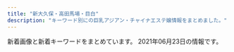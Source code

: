 ```yaml
---
title: "新大久保・高田馬場・目白"
description: "キーワード別にの巨乳アジアン・チャイナエステ嬢情報をまとめました。"
---
```


新着画像と新着キーワードをまとめています。
2021年06月23日の情報です。

<DmmAffiliateIns />
<KeywordTable
  shops={
    [
    {
        "station": "JR\u5927\u4e45\u4fdd\u99c5\u5317\u53e3",
        "name": "Lovely Heart",
        "img_links": [
            "http://aes-salon.com/scdl/staff/10563.jpg",
            "http://aes-salon.com/scdl/staff/10671mb.jpg",
            "http://aes-salon.com/scdl/staff/10292.jpg",
            "http://aes-salon.com/scdl/staff/10661.jpg",
            "http://aes-salon.com/img/access/road1.jpg",
            "http://aes-salon.com/scdl/staff/10511mb.jpg",
            "http://aes-salon.com/scdl/staff/10602.jpg",
            "http://aes-salon.com/img/ttl_mobile.jpg",
            "http://aes-salon.com/scdl/staff/10082.jpg",
            "http://aes-salon.com/scdl/staff/10121.jpg",
            "http://aes-salon.com/scdl/staff/10692.jpg",
            "http://aes-salon.com/scdl/staff/10291.jpg",
            "http://aes-salon.com/i/files/homeimg.jpg",
            "http://aes-salon.com/scdl/staff/10661mb.jpg",
            "http://aes-salon.com/img/ttl_bekan.jpg",
            "http://aes-salon.com/scdl/staff/10441mb.jpg",
            "http://aes-salon.com/img/ttl_nouka.jpg",
            "http://aes-salon.com/scdl/staff/10601mb.jpg",
            "http://aes-salon.com/scdl/staff/10471mb.jpg",
            "http://aes-salon.com/scdl/staff/10092.jpg",
            "http://aes-salon.com/scdl/staff/10411mb.jpg",
            "http://aes-salon.com/scdl/staff/10412.jpg",
            "http://aes-salon.com/scdl/staff/10462.jpg",
            "http://aes-salon.com/img/ttl_attbnr.jpg",
            "http://aes-salon.com/scdl/staff/10571mb.jpg",
            "http://aes-salon.com/scdl/staff/10471.jpg",
            "http://aes-salon.com/scdl/staff/10701.jpg",
            "http://aes-salon.com/scdl/staff/10731.jpg",
            "http://aes-salon.com/scdl/staff/10694.jpg",
            "http://aes-salon.com/scdl/staff/10561mb.jpg",
            "http://aes-salon.com/scdl/staff/10621mb.jpg",
            "http://aes-salon.com/img/access/roaddm.png",
            "http://aes-salon.com/scdl/staff/10641mb.jpg",
            "http://aes-salon.com/scdl/staff/10561.jpg",
            "http://aes-salon.com/scdl/staff/10651.jpg",
            "http://aes-salon.com/scdl/staff/10502.jpg",
            "http://aes-salon.com/scdl/staff/10631mb.jpg",
            "http://aes-salon.com/scdl/staff/10721mb.jpg",
            "http://aes-salon.com/scdl/staff/10701mb.jpg",
            "http://aes-salon.com/scdl/staff/10591mb.jpg",
            "http://aes-salon.com/pic/top1.jpg",
            "http://aes-salon.com/scdl/staff/10461.jpg",
            "http://aes-salon.com/scdl/staff/10501.jpg",
            "http://aes-salon.com/scdl/staff/10641.jpg",
            "http://aes-salon.com/img/ttl_staff.png",
            "http://aes-salon.com/scdl/staff/10341mb.jpg",
            "http://aes-salon.com/scdl/staff/10091mb.jpg",
            "http://aes-salon.com/scdl/staff/10081.jpg",
            "http://aes-salon.com/scdl/staff/10691mb.jpg",
            "http://aes-salon.com/img/access/road4.jpg",
            "http://aes-salon.com/scdl/staff/10291mb.jpg",
            "http://aes-salon.com/pic/top2.jpg",
            "http://aes-salon.com/img/system/campaign.jpg",
            "http://aes-salon.com/scdl/staff/10562.jpg",
            "http://aes-salon.com/img/access/road2.jpg",
            "http://aes-salon.com/scdl/staff/10091.jpg",
            "http://aes-salon.com/scdl/staff/10601.jpg",
            "http://aes-salon.com/scdl/staff/10711mb.jpg",
            "http://aes-salon.com/scdl/staff/10461mb.jpg",
            "http://aes-salon.com/scdl/staff/10693.jpg",
            "http://aes-salon.com/scdl/staff/10631.jpg",
            "http://aes-salon.com/scdl/staff/10651mb.jpg",
            "http://aes-salon.com/scdl/staff/10621.jpg",
            "http://aes-salon.com/scdl/staff/10351.jpg",
            "http://aes-salon.com/scdl/staff/10342.jpg",
            "http://aes-salon.com/scdl/staff/10591.jpg",
            "http://aes-salon.com/scdl/staff/10341.jpg",
            "http://aes-salon.com/scdl/staff/10592.jpg",
            "http://aes-salon.com/pic/head.jpg",
            "http://aes-salon.com/scdl/staff/10122.jpg",
            "http://aes-salon.com/scdl/staff/10121mb.jpg",
            "http://aes-salon.com/scdl/staff/10411.jpg",
            "http://aes-salon.com/scdl/staff/10441.jpg",
            "http://aes-salon.com/scdl/staff/10711.jpg",
            "http://aes-salon.com/scdl/staff/10721.jpg",
            "http://aes-salon.com/scdl/staff/10691.jpg",
            "http://aes-salon.com/scdl/staff/10671.jpg",
            "http://aes-salon.com/scdl/staff/10501mb.jpg",
            "http://aes-salon.com/img/ttl_sister.png",
            "http://aes-salon.com/scdl/staff/10083.jpg",
            "http://aes-salon.com/img/access/road3.jpg",
            "http://aes-salon.com/scdl/staff/10571.jpg",
            "http://aes-salon.com/scdl/staff/10731mb.jpg",
            "http://aes-salon.com/scdl/staff/10081mb.jpg",
            "http://aes-salon.com/scdl/staff/10351mb.jpg",
            "http://aes-salon.com/img/ttl_att.png",
            "http://aes-salon.com/scdl/staff/10511.jpg",
            "http://aes-salon.com/scdl/staff/10472.jpg"
        ],
        "url": "http://aes-salon.com/",
        "keywords": {
            "C": 38
        }
    },
    {
        "keywords": {
            "E": 4,
            "\u30c0\u30a4\u30ca\u30de\u30a4\u30c8": 1,
            "G": 1,
            "C": 39
        },
        "img_links": [
            "https://est-hana.com/img/material/top_twitter.png",
            "https://est-hana.com/img/girl/thumb/smain1911ec56c0d5cc68365ea11e2e52a40272d8.jpg",
            "https://est-hana.com/img/girl/thumb/smain18725b09cd881b1f036f9f4970616c10b474.jpg",
            "https://est-hana.com/img/girl/list/s139_face.jpg",
            "https://est-hana.com/img/material/sys_course2_rev2.png",
            "https://est-hana.com/img/girl/thumb/smain184249673a0eecbfdaab27d1a016ce6f4281.jpg",
            "https://est-hana.com/img/material/click_tel_btn.png",
            "https://est-hana.com/img/girl/list/s163_list.jpg",
            "https://est-hana.com/img/girl/pickup/topgirl20190528141109.png",
            "https://est-hana.com/img/girl/main/smain1991a8b144d9cbd006fc9dffdf23ad77de07.jpg",
            "https://est-hana.com/img/material/top_t6.png",
            "https://est-hana.com/img/girl/thumb/smain1902e7f2a11706f93c08ab1eb76c57c0a501.jpg",
            "https://est-hana.com/img/girl/list/s139_list.jpg",
            "https://est-hana.com/img/material/month.png",
            "https://est-hana.com/img/girl/thumb/smain1991a8b144d9cbd006fc9dffdf23ad77de07.jpg",
            "https://est-hana.com/img/girl/pickup/pickup20190118192257.jpg",
            "https://est-hana.com/img/material/accsess_picter2.jpg",
            "https://est-hana.com/img/girl/main/s86_1.jpg",
            "https://est-hana.com/img/girl/pickup/topgirl20140502225842.png",
            "https://est-hana.com/img/material/top_t2_img_rev2.jpg",
            "https://est-hana.com/img/girl/main/smain1931e3a7504f14e2050f14cb6782d72bb46c.jpg",
            "https://est-hana.com/img/girl/list/sface199a8b144d9cbd006fc9dffdf23ad77de07.jpg",
            "https://est-hana.com/img/whatnew/20200304.jpg",
            "https://est-hana.com/img/material/topflashimg1.jpg",
            "https://est-hana.com/img/material/systme_t2.png",
            "https://est-hana.com/img/girl/thumb/smain1102404ef9fc79e2a0a04d64b621c22a0c77.jpg",
            "https://est-hana.com/img/girl/pickup/pickup20190528135649.jpg",
            "https://est-hana.com/img/girl/list/sface8365230fc40840a020ba3ed47600db4b4a.jpg",
            "https://est-hana.com/img/material/gm4_rollout.png",
            "https://est-hana.com/img/girl/thumb/s173_2.jpg",
            "https://est-hana.com/img/girl/pickup/topgirl20140510202547.png",
            "https://est-hana.com/img/material/gm5_rollout.png",
            "https://est-hana.com/img/material/returnbtn.png",
            "https://est-hana.com/img/material/photorenew5.jpg",
            "https://est-hana.com/img/girl/pickup/topgirl20161016054301.png",
            "https://est-hana.com/img/girl/main/smain197153ce52e0264e81a8a42e5d3c84dd833e.jpg",
            "https://est-hana.com/img/material/photorenew4.jpg",
            "https://est-hana.com/img/material/staff_t1.png",
            "https://est-hana.com/img/girl/list/s77_list.jpg",
            "https://est-hana.com/img/girl/list/s77_face.jpg",
            "https://est-hana.com/img/girl/list/sface110404ef9fc79e2a0a04d64b621c22a0c77.jpg",
            "https://est-hana.com/img/girl/list/s180_list.jpg",
            "https://est-hana.com/img/girl/pickup/pickup20191208191053.jpg",
            "https://est-hana.com/img/whatnew/20200401_mask.jpg",
            "https://est-hana.com/img/girl/list/sface201dc74ab8dea78d771771d5fda7bccc989.jpg",
            "https://est-hana.com/img/girl/list/slist2012ba9beda1a19f1ba57dcc87485d57321.jpg",
            "https://est-hana.com/img/girl/list/sface19753ce52e0264e81a8a42e5d3c84dd833e.jpg",
            "https://est-hana.com/img/girl/list/slist19753ce52e0264e81a8a42e5d3c84dd833e.jpg",
            "https://est-hana.com/img/material/detailwaku.png",
            "https://est-hana.com/img/material/age.png",
            "https://est-hana.com/img/girl/main/s139_1.jpg",
            "https://est-hana.com/img/material/gm6_rollout.png",
            "https://est-hana.com/img/girl/main/smain184149673a0eecbfdaab27d1a016ce6f4281.jpg",
            "https://est-hana.com/img/girl/thumb/smain197153ce52e0264e81a8a42e5d3c84dd833e.jpg",
            "https://est-hana.com/img/material/massap6.jpg",
            "https://est-hana.com/img/girl/list/slist199a8b144d9cbd006fc9dffdf23ad77de07.jpg",
            "https://est-hana.com/img/girl/thumb/smain19725e2ed7efe2de621955e09d12295a13ee.jpg",
            "https://est-hana.com/img/material/gm2_rollout.png",
            "https://est-hana.com/img/girl/pickup/pickup20181218104555.jpg",
            "https://est-hana.com/img/material/gm3_rollout.png",
            "https://est-hana.com/img/material/photorenew1.jpg",
            "https://est-hana.com/img/material/hosi5.png",
            "https://est-hana.com/img/girl/list/s180_face.jpg",
            "https://est-hana.com/img/girl/thumb/smain1912da4fa2da2e801312734721e1a44d8e19.jpg",
            "https://est-hana.com/img/girl/thumb/smain1931e3a7504f14e2050f14cb6782d72bb46c.jpg",
            "https://est-hana.com/img/girl/main/s173_1.jpg",
            "https://est-hana.com/img/material/massa_t1.png",
            "https://est-hana.com/img/girl/list/s163_face.jpg",
            "https://est-hana.com/img/material/m6.png",
            "https://est-hana.com/img/girl/list/s173_list.jpg",
            "https://est-hana.com/img/girl/pickup/topgirl20180526173824.png",
            "https://est-hana.com/img/girl/pickup/topgirl20180308214256.png",
            "https://est-hana.com/img/girl/pickup/pickup20190118192153.jpg",
            "https://est-hana.com/img/material/top_t2.png",
            "https://est-hana.com/img/material/massap2.jpg",
            "https://est-hana.com/img/girl/pickup/pickup20190227121102.jpg",
            "https://est-hana.com/img/girl/thumb/smain1891e9ae2d8752cd8b9474ebd62df9909f9b.jpg",
            "https://est-hana.com/img/girl/thumb/smain193281777917c863b2cd265723b9cb5a3c32.jpg",
            "https://est-hana.com/img/girl/list/sface189e9ae2d8752cd8b9474ebd62df9909f9b.jpg",
            "https://est-hana.com/img/girl/main/s75_1.jpg",
            "https://est-hana.com/img/girl/thumb/s139_1.jpg",
            "https://est-hana.com/img/girl/list/slist187110f9d5212fd19d8b8410ec6bff294e6.jpg",
            "https://est-hana.com/img/girl/list/slist191ec56c0d5cc68365ea11e2e52a40272d8.jpg",
            "https://est-hana.com/img/material/top_t3.png",
            "https://est-hana.com/img/girl/pickup/pickup20141227182613.jpeg",
            "https://est-hana.com/img/girl/list/s88_list.jpg",
            "https://est-hana.com/img/material/sframe2014.png",
            "https://est-hana.com/img/girl/main/smain1911ec56c0d5cc68365ea11e2e52a40272d8.jpg",
            "https://est-hana.com/img/girl/main/s163_1.jpg",
            "https://est-hana.com/img/material/top_t4.png",
            "https://est-hana.com/img/girl/list/slist18449673a0eecbfdaab27d1a016ce6f4281.jpg",
            "https://est-hana.com/img/girl/thumb/s163_1.jpg",
            "https://est-hana.com/img/material/photorenew3.jpg",
            "https://est-hana.com/img/material/photorenew2rev1.jpg",
            "https://est-hana.com/img/material/massap1.jpg",
            "https://est-hana.com/img/girl/thumb/s173_1.jpg",
            "https://est-hana.com/img/material/infopanel.png",
            "https://est-hana.com/img/whatnew/20200401min60.jpg",
            "https://est-hana.com/img/girl/thumb/smain1901e7f2a11706f93c08ab1eb76c57c0a501.jpg",
            "https://est-hana.com/img/material/massap4.jpg",
            "https://est-hana.com/img/girl/thumb/s180_1.jpg",
            "https://est-hana.com/img/girl/pickup/pickup20180830201105.jpg",
            "https://est-hana.com/img/girl/thumb/s75_1.jpg",
            "https://est-hana.com/img/girl/pickup/topgirl20141227182718.png",
            "https://est-hana.com/img/girl/pickup/pickup20191214162524.jpg",
            "https://est-hana.com/img/girl/list/slist8365230fc40840a020ba3ed47600db4b4a.jpg",
            "https://est-hana.com/img/girl/pickup/pickup20190121202926.jpg",
            "https://est-hana.com/img/girl/thumb/smain2011f76f2060b2832bbbbc9d7dcf4a818dfe.jpg",
            "https://est-hana.com/img/girl/thumb/s88_1.jpg",
            "https://est-hana.com/img/material/massap3.jpg",
            "https://est-hana.com/img/girl/pickup/pickup20180526173711.jpg",
            "https://est-hana.com/img/material/sys_etc.png",
            "https://est-hana.com/img/material/massap5.jpg",
            "https://est-hana.com/img/girl/list/sface18449673a0eecbfdaab27d1a016ce6f4281.jpg",
            "https://est-hana.com/img/girl/list/s173_face.jpg",
            "https://est-hana.com/img/girl/list/s86_face.jpg",
            "https://est-hana.com/img/girl/main/smain1871110bf62c88dcefca310cdc127f9b11f2.jpg",
            "https://est-hana.com/img/material/d23.png",
            "https://est-hana.com/img/girl/main/smain110138adcf1cf026681bfa9a408199a21890.jpg",
            "https://est-hana.com/img/material/day.png",
            "https://est-hana.com/img/material/sys_course1_rev2.png",
            "https://est-hana.com/img/girl/list/s86_list.jpg",
            "https://est-hana.com/img/girl/main/s88_1.jpg",
            "https://est-hana.com/img/material/gm1_rollout.png",
            "https://est-hana.com/img/girl/list/slist19053cc33bb85f739f63e84c2ae2c41c2eb.jpg",
            "https://est-hana.com/img/material/systme_t1.png",
            "https://est-hana.com/img/girl/thumb/smain1913da4fa2da2e801312734721e1a44d8e19.jpg",
            "https://est-hana.com/img/material/line1.png",
            "https://est-hana.com/img/girl/pickup/topgirl20180908131653.png",
            "https://est-hana.com/img/camp/camp20210601.png",
            "https://est-hana.com/img/girl/list/sface190e7f2a11706f93c08ab1eb76c57c0a501.jpg",
            "https://est-hana.com/img/material/staff_t1rev1.png",
            "https://est-hana.com/img/material/w3.png",
            "https://est-hana.com/img/girl/main/s180_1.jpg",
            "https://est-hana.com/img/girl/list/slist189e9ae2d8752cd8b9474ebd62df9909f9b.jpg",
            "https://est-hana.com/img/girl/thumb/s86_1.jpg",
            "https://est-hana.com/img/material/massap7.jpg",
            "https://est-hana.com/img/girl/list/s75_face.jpg",
            "https://est-hana.com/img/girl/main/smain1891e9ae2d8752cd8b9474ebd62df9909f9b.jpg",
            "https://est-hana.com/img/girl/list/sface191ec56c0d5cc68365ea11e2e52a40272d8.jpg",
            "https://est-hana.com/img/girl/list/sface193e3a7504f14e2050f14cb6782d72bb46c.jpg",
            "https://est-hana.com/img/material/hosi4.png",
            "https://est-hana.com/img/girl/main/smain2011f76f2060b2832bbbbc9d7dcf4a818dfe.jpg",
            "https://est-hana.com/img/material/sys_option.png",
            "https://est-hana.com/img/girl/thumb/smain1871110bf62c88dcefca310cdc127f9b11f2.jpg",
            "https://est-hana.com/img/girl/list/sface187386757ea62d773ca58e2457fc23b8e13.jpg",
            "https://est-hana.com/img/material/top_t5.png",
            "https://est-hana.com/img/girl/thumb/smain184149673a0eecbfdaab27d1a016ce6f4281.jpg",
            "https://est-hana.com/img/material/accsess_station.png",
            "https://est-hana.com/img/girl/list/s88_face.jpg",
            "https://est-hana.com/img/girl/list/s75_list.jpg",
            "https://est-hana.com/img/material/staffdetail_t1.png",
            "https://est-hana.com/img/material/sys_course3_rev1.png",
            "https://est-hana.com/img/girl/list/slist110d5ce8a5906e2cdaf90af47c9395e0dff.jpg",
            "https://est-hana.com/img/girl/main/smain1901e7f2a11706f93c08ab1eb76c57c0a501.jpg",
            "https://est-hana.com/img/girl/list/slist193a69a1a063a3159e298d18b691542266d.jpg",
            "https://est-hana.com/img/girl/thumb/smain110138adcf1cf026681bfa9a408199a21890.jpg"
        ],
        "name": "\u82b1",
        "url": "https://est-hana.com/",
        "station": "JR\u5927\u4e45\u4fdd\u99c5\u5317\u53e3"
    },
    {
        "keywords": {
            "83": 7,
            "88": 21,
            "C": 2,
            "87": 59,
            "D": 152,
            "E": 28,
            "86": 74,
            "85": 21
        },
        "img_links": [
            "http://familiar.tyo.cm/photos/sites/37/2019/06/201906040617136.jpg",
            "http://familiar.tyo.cm/photos/sites/37/2019/12/2019120401354980.jpg",
            "http://familiar.tyo.cm/photos/sites/37/2019/10/2019102502193826.jpg",
            "http://familiar.tyo.cm/images/1.png",
            "http://familiar.tyo.cm/photos/sites/37/2019/11/2019112902341792.jpg",
            "http://familiar.tyo.cm/photos/sites/37/2019/12/2019120502265383.jpg",
            "http://familiar.tyo.cm/photos/sites/37/2019/12/2019120502264671.jpg",
            "http://familiar.tyo.cm/photos/sites/37/2018/12/2018121903022968.jpg",
            "http://familiar.tyo.cm/photos/sites/37/2019/03/2019032406115312.jpg",
            "http://familiar.tyo.cm/photos/sites/37/2019/10/2019100304481325.jpg",
            "http://familiar.tyo.cm/photos/sites/37/2019/06/2019060406241084.jpg",
            "http://familiar.tyo.cm/images/s_staff.jpg",
            "http://familiar.tyo.cm/photos/sites/37/2019/12/2019120401355046.jpg",
            "http://familiar.tyo.cm/photos/sites/37/2019/10/2019102408541458.jpg",
            "http://familiar.tyo.cm/photos/sites/37/2019/10/2019102502193551.jpg",
            "http://familiar.tyo.cm/photos/sites/37/2019/06/2019061502562797.jpg",
            "http://familiar.tyo.cm/photos/sites/37/2019/03/2019032406115491.jpg",
            "http://familiar.tyo.cm/photos/sites/37/2019/12/201912130833132.jpg",
            "http://familiar.tyo.cm/photos/sites/37/2019/12/2019120401354873.jpg",
            "http://familiar.tyo.cm/photos/sites/37/2019/09/2019090503385014.jpg",
            "http://familiar.tyo.cm/photos/sites/37/2019/03/2019032406115451.jpg",
            "http://familiar.tyo.cm/photos/sites/37/2019/06/2019062210030384.jpg",
            "http://familiar.tyo.cm/photos/sites/37/2019/03/2019032406115440.jpg",
            "http://familiar.tyo.cm/photos/sites/37/2019/11/2019112002511160.jpg",
            "http://familiar.tyo.cm/photos/sites/37/2019/03/2019031806471671.jpg",
            "http://familiar.tyo.cm/photos/sites/37/2019/06/2019061502562745.jpg",
            "http://familiar.tyo.cm/images/tel.png",
            "http://familiar.tyo.cm/photos/sites/37/2019/06/2019060406161857.jpg",
            "http://familiar.tyo.cm/photos/sites/37/2018/12/2018121903013346.jpg",
            "http://familiar.tyo.cm/photos/sites/37/2019/03/2019032406115311.jpg",
            "http://familiar.tyo.cm/photos/sites/37/2019/03/2019032406115598.jpg",
            "http://familiar.tyo.cm/images/s_news.jpg",
            "http://familiar.tyo.cm/photos/sites/37/2021/05/2021052506592522.jpg",
            "http://familiar.tyo.cm/images/top.png",
            "http://familiar.tyo.cm/images/mobile.jpg",
            "http://familiar.tyo.cm/photos/sites/37/2019/03/2019032406115446.jpg",
            "http://familiar.tyo.cm/photos/sites/37/2021/05/2021052506414738.jpg",
            "http://familiar.tyo.cm/photos/sites/37/2019/06/2019061502562798.jpg",
            "http://familiar.tyo.cm/photos/sites/37/2019/11/2019110802115992.jpg",
            "http://familiar.tyo.cm/images/s_link.jpg",
            "http://familiar.tyo.cm/photos/sites/37/2019/09/201909270657496.jpg"
        ],
        "url": "http://familiar.tyo.cm/",
        "name": "Familiar\u30fb\u30d5\u30a1\u30df\u30ea\u30fc\u30a2",
        "station": "JR\u65b0\u5927\u4e45\u4fdd\u99c5"
    },
    {
        "url": "http://www.kity.work/",
        "name": "\u98a8\u96c5\u5802 \uff5e\u3075\u3046\u304c\u3069\u3046\uff5e",
        "img_links": [
            "http://www.kity.work/staff/nana.jpg",
            "http://www.kity.work/images/1.jpg",
            "http://www.kity.work/images/sys.jpg",
            "http://www.kity.work/staff/aoi.jpg",
            "http://www.kity.work/images/int1.jpg",
            "http://www.kity.work/img/erina1.jpg",
            "http://www.kity.work/staff/sara.jpg",
            "http://www.kity.work/images/head.jpg",
            "http://www.kity.work/images/3.jpg",
            "http://www.kity.work/img/sara2.jpg",
            "http://www.kity.work/img/sara1.jpg",
            "http://www.kity.work/images/ac2.jpg",
            "http://www.kity.work/img/yuka2.jpg",
            "http://www.kity.work/images/interior_t.jpg",
            "http://www.kity.work/images/7.jpg",
            "http://www.kity.work/images/s1.jpg",
            "http://www.kity.work/images/tg.jpg",
            "http://www.kity.work/images/6.jpg",
            "http://www.kity.work/staff/erina.jpg",
            "http://www.kity.work/images/s1.png",
            "http://www.kity.work/images/tel.jpg",
            "http://www.kity.work/img/aoi1.jpg",
            "http://www.kity.work/images/5.jpg",
            "http://www.kity.work/img/erina2.jpg",
            "http://www.kity.work/img/aoi2.jpg",
            "http://www.kity.work/images/s2.jpg",
            "http://www.kity.work/images/news.jpg",
            "http://www.kity.work/images/staff_t.jpg",
            "http://www.kity.work/images/int2.jpg",
            "http://www.kity.work/img/yuka1.jpg",
            "http://www.kity.work/images/up.jpg",
            "http://www.kity.work/img/nana1.jpg",
            "http://www.kity.work/staff/yuka.jpg"
        ],
        "station": "JR\u9ad8\u7530\u99ac\u5834\u99c5\u65e9\u7a32\u7530\u53e3",
        "keywords": {}
    },
    {
        "keywords": {
            "C": 38
        },
        "name": "Lovely Heart \u5927\u4e45\u4fdd\u5225\u9928",
        "station": "JR\u5927\u4e45\u4fdd\u99c5\u5317\u53e3",
        "img_links": [
            "http://aes-treat.com/i/files/homeimg.jpg",
            "http://aes-treat.com/scdl/staff/10891mb.jpg",
            "http://aes-treat.com/scdl/staff/11041.jpg",
            "http://aes-treat.com/scdl/staff/11091mb.jpg",
            "http://aes-treat.com/scdl/staff/11121.jpg",
            "http://aes-treat.com/img/ttl_staff.png",
            "http://aes-treat.com/scdl/staff/11162.jpg",
            "http://aes-treat.com/pic/head.jpg",
            "http://aes-treat.com/scdl/staff/11091.jpg",
            "http://aes-treat.com/scdl/staff/11111mb.jpg",
            "http://aes-treat.com/scdl/staff/11041mb.jpg",
            "http://aes-treat.com/scdl/staff/10171mb.jpg",
            "http://aes-treat.com/scdl/staff/10681.jpg",
            "http://aes-treat.com/pic/top2.jpg",
            "http://aes-treat.com/scdl/staff/10171.jpg",
            "http://aes-treat.com/scdl/staff/11231.jpg",
            "http://aes-treat.com/scdl/staff/11231mb.jpg",
            "http://aes-treat.com/scdl/staff/11161.jpg",
            "http://aes-treat.com/pic/top1.jpg",
            "http://aes-treat.com/scdl/staff/10771mb.jpg",
            "http://aes-treat.com/scdl/staff/10901.jpg",
            "http://aes-treat.com/img/system/campaign.jpg",
            "http://aes-treat.com/img/ttl_nouka.jpg",
            "http://aes-treat.com/scdl/staff/10841mb.jpg",
            "http://aes-treat.com/scdl/staff/11191mb.jpg",
            "http://aes-treat.com/scdl/staff/10811.jpg",
            "http://aes-treat.com/scdl/staff/11111.jpg",
            "http://aes-treat.com/img/ttl_attbnr.jpg",
            "http://aes-treat.com/img/ttl_att.png",
            "http://aes-treat.com/scdl/staff/10981mb.jpg",
            "http://aes-treat.com/scdl/staff/11131mb.jpg",
            "http://aes-treat.com/scdl/staff/10972.jpg",
            "http://aes-treat.com/scdl/staff/10651mb.jpg",
            "http://aes-treat.com/scdl/staff/10771.jpg",
            "http://aes-treat.com/scdl/staff/11211.jpg",
            "http://aes-treat.com/scdl/staff/10902.jpg",
            "http://aes-treat.com/scdl/staff/11201mb.jpg",
            "http://aes-treat.com/scdl/staff/10971.jpg",
            "http://aes-treat.com/scdl/staff/11101.jpg",
            "http://aes-treat.com/img/ttl_sister.png",
            "http://aes-treat.com/scdl/staff/11201.jpg",
            "http://aes-treat.com/scdl/staff/10811mb.jpg",
            "http://aes-treat.com/scdl/staff/10651.jpg",
            "http://aes-treat.com/scdl/staff/11121mb.jpg",
            "http://aes-treat.com/scdl/staff/11211mb.jpg",
            "http://aes-treat.com/scdl/staff/11191.jpg",
            "http://aes-treat.com/scdl/staff/10842.jpg",
            "http://aes-treat.com/scdl/staff/11151mb.jpg",
            "http://aes-treat.com/scdl/staff/11101mb.jpg",
            "http://aes-treat.com/scdl/staff/10721mb.jpg",
            "http://aes-treat.com/scdl/staff/11151.jpg",
            "http://aes-treat.com/scdl/staff/10941.jpg",
            "http://aes-treat.com/scdl/staff/10681mb.jpg",
            "http://aes-treat.com/scdl/staff/10901mb.jpg",
            "http://aes-treat.com/scdl/staff/11051mb.jpg",
            "http://aes-treat.com/scdl/staff/10941mb.jpg",
            "http://aes-treat.com/scdl/staff/10861.jpg",
            "http://aes-treat.com/scdl/staff/10971mb.jpg",
            "http://aes-treat.com/scdl/staff/10841.jpg",
            "http://aes-treat.com/scdl/staff/11081.jpg",
            "http://aes-treat.com/scdl/staff/11131.jpg",
            "http://aes-treat.com/img/ttl_mobile.jpg",
            "http://aes-treat.com/scdl/staff/11051.jpg",
            "http://aes-treat.com/scdl/staff/11161mb.jpg",
            "http://aes-treat.com/scdl/staff/10981.jpg",
            "http://aes-treat.com/scdl/staff/10721.jpg",
            "http://aes-treat.com/scdl/staff/10861mb.jpg",
            "http://aes-treat.com/scdl/staff/10891.jpg",
            "http://aes-treat.com/scdl/staff/11081mb.jpg"
        ],
        "url": "http://aes-treat.com/"
    },
    {
        "keywords": {},
        "name": "\u7652\u3057\u306e\u51fa\u4f1a\u3044",
        "img_links": [
            "http://p-aroma.work/images/head.jpg",
            "http://p-aroma.work/images/mobile.jpg",
            "http://p-aroma.work/images/interior_t.png",
            "http://p-aroma.work/images/int2.png",
            "http://p-aroma.work/images/2.jpg",
            "http://p-aroma.work/staff/mayu.jpg",
            "http://p-aroma.work/images/6.jpg",
            "http://p-aroma.work/img/ayaka1.png",
            "http://p-aroma.work/images/s2.jpg",
            "http://p-aroma.work/img/mayu1.png",
            "http://p-aroma.work/images/s1.png",
            "http://p-aroma.work/images/sys.png",
            "http://p-aroma.work/img/haru1.png",
            "http://p-aroma.work/images/staff_t.png",
            "http://p-aroma.work/img/kasumi1.png",
            "http://p-aroma.work/images/int1.png",
            "http://p-aroma.work/staff/rina.jpg",
            "http://p-aroma.work/img/rina1.png",
            "http://p-aroma.work/staff/kasumi.jpg",
            "http://p-aroma.work/images/news.jpg",
            "http://p-aroma.work/staff/haru.jpg",
            "http://p-aroma.work/images/7.jpg",
            "http://p-aroma.work/img/mirai1.png",
            "http://p-aroma.work/images/4.jpg",
            "http://p-aroma.work/images/3.jpg",
            "http://p-aroma.work/images/s1.jpg",
            "http://p-aroma.work/staff/mirai.jpg",
            "http://p-aroma.work/staff/ayaka.jpg",
            "http://p-aroma.work/images/1.jpg",
            "http://p-aroma.work/images/tel.jpg"
        ],
        "station": "JR\u5927\u4e45\u4fdd\u99c5\u5317\u53e3",
        "url": "http://p-aroma.work/"
    },
    {
        "keywords": {},
        "name": "\u604b",
        "img_links": [
            "http://tkoi.work/images/s1.png",
            "http://tkoi.work/images/2.jpg",
            "http://tkoi.work/images/news.png",
            "http://tkoi.work/images/ta.jpg",
            "http://tkoi.work/sp/images/head.jpg",
            "http://tkoi.work/images/3.jpg",
            "http://tkoi.work/sp/images/1.jpg",
            "http://tkoi.work/sp/images/news.jpg",
            "http://tkoi.work/images/b1.jpg",
            "http://tkoi.work/images/4.jpg",
            "http://tkoi.work/images/interior_t.jpg",
            "http://tkoi.work/sp/images/footer.png",
            "http://tkoi.work/images/b3.jpg",
            "http://tkoi.work/img/ai1.jpg",
            "http://tkoi.work/images/main_footer.jpg",
            "http://tkoi.work/sp/images/4.jpg",
            "http://tkoi.work/sp/images/int1.png",
            "http://tkoi.work/sp/images/rec1.png",
            "http://tkoi.work/sp/img/koko1.jpg",
            "http://tkoi.work/sp/img/ai1.jpg",
            "http://tkoi.work/images/head.jpg",
            "http://tkoi.work/sp/images/staff_t.png",
            "http://tkoi.work/img/mika1.jpg",
            "http://tkoi.work/sp/images/sys.png",
            "http://tkoi.work/sp/images/newsb.png",
            "http://tkoi.work/img/riri1.jpg",
            "http://tkoi.work/sp/images/interior_t.png",
            "http://tkoi.work/sp/images/ac2.png",
            "http://tkoi.work/sp/images/tel.jpg",
            "http://tkoi.work/images/main_top.jpg",
            "http://tkoi.work/sp/images/ac1.jpg",
            "http://tkoi.work/images/b2.jpg",
            "http://tkoi.work/sp/menu/top.jpg",
            "http://tkoi.work/images/sm.jpg",
            "http://tkoi.work/images/int1.png",
            "http://tkoi.work/img/koko1.jpg",
            "http://tkoi.work/sp/images/3.jpg",
            "http://tkoi.work/sp/img/mika1.jpg",
            "http://tkoi.work/images/int2.png",
            "http://tkoi.work/images/mobile.jpg",
            "http://tkoi.work/images/staff_t.jpg",
            "http://tkoi.work/images/sys1.png",
            "http://tkoi.work/sp/images/info.png",
            "http://tkoi.work/sp/images/rec2.png",
            "http://tkoi.work/images/sys2.png",
            "http://tkoi.work/sp/images/2.jpg",
            "http://tkoi.work/sp/images/info_t.jpg",
            "http://tkoi.work/sp/img/riri1.jpg",
            "http://tkoi.work/images/1.jpg",
            "http://tkoi.work/sp/images/int2.png",
            "http://tkoi.work/sp/menu/staff.jpg"
        ],
        "station": "JR\u9ad8\u7530\u99ac\u5834\u99c5\u65e9\u7a32\u7530\u53e3",
        "url": "http://tkoi.work/"
    },
    {
        "url": "http://esthe.top/",
        "name": "RAN\uff5e\u30e9\u30f3\uff5e",
        "station": "JR\u9ad8\u7530\u99ac\u5834\u99c5\u6771\u53e3",
        "keywords": {},
        "img_links": [
            "http://esthe.top/images/demo/slider/tooltips/slide4.png",
            "http://esthe.top/images/QRcode.jpg",
            "http://esthe.top/images/demo/slider/tooltips/slide1.png",
            "http://esthe.top/images/Bottom_01.jpg",
            "http://esthe.top/images/demo/slider/images/slide5.png",
            "http://esthe.top/images/demo/slider/images/slide3.png",
            "http://esthe.top/images/an_1_07.jpg",
            "http://esthe.top/images/an_2_06.jpg",
            "http://esthe.top/images/staff_images/staff_013a.jpg",
            "http://esthe.top/images/index_02.jpg",
            "http://esthe.top/images/room_images/gallery-01.jpg",
            "http://esthe.top/images/acs_ima/access-03.jpg",
            "http://esthe.top/images/room_images/gallery-05.jpg",
            "http://esthe.top/images/staff_images/staff_09a.jpg",
            "http://esthe.top/images/demo/slider/tooltips/slide5.png",
            "http://esthe.top/images/staff_images/staff_01b.jpg",
            "http://esthe.top/images/staff_images/staff_07a.jpg",
            "http://esthe.top/images/staff_images/staff_04a.jpg",
            "http://esthe.top/images/staff_images/staff_04b.jpg",
            "http://esthe.top/images/staff_images/staff_012a.jpg",
            "http://esthe.top/images/acs_ima/access-02.jpg",
            "http://esthe.top/images/room_images/gallery-06.jpg",
            "http://esthe.top/images/an_2_03.jpg",
            "http://esthe.top/images/demo/slider/images/slide4.png",
            "http://esthe.top/images/demo/slider/tooltips/slide3.png",
            "http://esthe.top/images/staff_images/staff_010b.jpg",
            "http://esthe.top/images/an_2_05.jpg",
            "http://esthe.top/images/an_1_05.jpg",
            "http://esthe.top/images/acs_ima/access-01.jpg",
            "http://esthe.top/images/demo/slider/images/slide1.png",
            "http://esthe.top/images/an_1_02.jpg",
            "http://esthe.top/images/Bottom_02.jpg",
            "http://esthe.top/images/acs_ima/access-04.jpg",
            "http://esthe.top/images/an_2_04.jpg",
            "http://esthe.top/images/staff_images/staff_01a.jpg",
            "http://esthe.top/images/staff_images/staff_010a.jpg",
            "http://esthe.top/images/staff_images/staff_09b.jpg",
            "http://esthe.top/images/demo/slider/tooltips/slide2.png",
            "http://esthe.top/images/an_2_07.jpg",
            "http://esthe.top/images/an_2_02.jpg",
            "http://esthe.top/images/room_images/gallery-04.jpg",
            "http://esthe.top/images/an_1_03.jpg",
            "http://esthe.top/images/demo/slider/images/slide2.png",
            "http://esthe.top/images/room_images/index-02.jpg",
            "http://esthe.top/images/room_images/gallery-02.jpg",
            "http://esthe.top/images/staff_images/staff_07b.jpg",
            "http://esthe.top/images/an_1_06.jpg",
            "http://esthe.top/images/room_images/gallery-03.jpg",
            "http://esthe.top/images/staff_images/staff_014a.jpg",
            "http://esthe.top/images/an_1_04.jpg",
            "http://esthe.top/images/room_images/index-01.jpg"
        ]
    },
    {
        "keywords": {},
        "name": "\u697d\u5712",
        "station": "JR\u9ad8\u7530\u99ac\u5834\u99c5\u65e9\u7a32\u7530\u53e3",
        "url": "http://massage-1.net/",
        "img_links": [
            "http://massage-1.net/images/top/top_05.jpg",
            "http://massage-1.net/images/top/top_04.jpg",
            "http://massage-1.net/images/staff_image/staf_05a.jpg",
            "http://massage-1.net/images/top/top_03.jpg",
            "http://massage-1.net/images/top/top_08.png",
            "http://massage-1.net/images/top/top_01.jpg",
            "http://massage-1.net/images/home/top.jpg",
            "http://massage-1.net/images/top/top_06.jpg",
            "http://massage-1.net/images/top/top_02.jpg",
            "http://massage-1.net/images/page_top.png"
        ]
    },
    {
        "url": "https://tsukinohana88.wixsite.com/index",
        "img_links": [
            "https://static.wixstatic.com/media/80a184_a8e12af9159e4af2bbd2cf724caf4e6a~mv2.jpeg",
            "https://static.wixstatic.com/media/80a184_d01c61ede293427e90b1ce25be8720c0~mv2.png",
            "https://static.wixstatic.com/media/80a184_37c7b495532e44808fa932ada8728921~mv2.png",
            "https://static.wixstatic.com/media/80a184_60e3e10d71c6473ca82f313fefc49773~mv2.png",
            "https://static.wixstatic.com/media/80a184_b70a2c117ac542f79ec2a2014b642be4~mv2.png",
            "https://static.wixstatic.com/media/80a184_5208b825bc574a8e8c38cfed61640f7b~mv2.png",
            "https://static.wixstatic.com/media/71aabe_7fde48e91203411687f75bf66049b810~mv2.jpg",
            "https://static.wixstatic.com/media/80a184_f4cca0709e8a42dfbc72e26393934723~mv2.jpg",
            "https://static.wixstatic.com/media/80a184_126746405a7f40f191a12f71b777ea41~mv2.png",
            "https://static.wixstatic.com/media/80a184_685d8785c64448469efbaecd356f0615~mv2.jpg",
            "https://static.wixstatic.com/media/80a184_9dc0d14b20d54a71a6cb9f57217e8a32~mv2.png",
            "https://static.wixstatic.com/media/80a184_fc46eb4762dc45d5aaded3823ed9ff89~mv2.png",
            "https://static.wixstatic.com/media/80a184_6f8a99a76cfa4e8cb6871f8cdc4667f5~mv2.png",
            "https://static.wixstatic.com/media/80a184_ec567299218a41eeb0cb491d6a584398~mv2.png"
        ],
        "station": "JR\u65b0\u5927\u4e45\u4fdd\u99c5",
        "keywords": {},
        "name": "\u6708\u306e\u82b1"
    },
    {
        "keywords": {
            "E": 1,
            "C": 21,
            "\u30bb\u30af\u30b7\u30fc": 1
        },
        "name": "COCORO",
        "img_links": [
            "https://www.cocoro556.in/img/material/p2_t2_subt1.png",
            "https://www.cocoro556.in/img/girl/thumb/smain1672d805234c8fbb465b0ed26b0a1e25b455.jpg",
            "https://www.cocoro556.in/img/camp/camp20210601.jpg",
            "https://www.cocoro556.in/img/girl/thumb/smain16626b52cc464ee28ef5cf18bb2b1e5be8c2.jpg",
            "https://www.cocoro556.in/img/girl/main/smain1421b75436b0012f83588e08b8d8eb48c8c2.jpg",
            "https://www.cocoro556.in/img/material/pd_number.png",
            "https://www.cocoro556.in/img/material/pd_st1.png",
            "https://www.cocoro556.in/img/material/accminimgrev1.jpg",
            "https://www.cocoro556.in/img/material/gm6_rollout.png",
            "https://www.cocoro556.in/img/girl/thumb/smain16636b52cc464ee28ef5cf18bb2b1e5be8c2.jpg",
            "https://www.cocoro556.in/img/girl/thumb/smain1461f806d031a1244ccfaa8b4d307f6ef6d7.jpg",
            "https://www.cocoro556.in/img/girl/thumb/smain1442346e3df3ff1cef1386c89c6ba9e9f72e.jpg",
            "https://www.cocoro556.in/img/girl/thumb/smain1542a1f8e548a2959236fdd0e7abcde80ac7.jpg",
            "https://www.cocoro556.in/img/girl/list/slist167f0b4414b94d2c934624a47b21815ef54.jpg",
            "https://www.cocoro556.in/img/material/top_t2.png",
            "https://www.cocoro556.in/img/material/top_t3_imgrev1.jpg",
            "https://www.cocoro556.in/img/girl/thumb/smain1673d805234c8fbb465b0ed26b0a1e25b455.jpg",
            "https://www.cocoro556.in/img/material/p2_t2_sub_m1_3.png",
            "https://www.cocoro556.in/img/girl/main/smain16616b52cc464ee28ef5cf18bb2b1e5be8c2.jpg",
            "https://www.cocoro556.in/img/material/pd_st2.png",
            "https://www.cocoro556.in/img/girl/thumb/smain1443346e3df3ff1cef1386c89c6ba9e9f72e.jpg",
            "https://www.cocoro556.in/img/material/p2_t2_subt5.png",
            "https://www.cocoro556.in/img/material/photost2rev1.png",
            "https://www.cocoro556.in/img/material/gm5_rollover.png",
            "https://www.cocoro556.in/img/girl/thumb/smain1441346e3df3ff1cef1386c89c6ba9e9f72e.jpg",
            "https://www.cocoro556.in/img/girl/list/slist144346e3df3ff1cef1386c89c6ba9e9f72e.jpg",
            "https://www.cocoro556.in/img/girl/list/slist154a1f8e548a2959236fdd0e7abcde80ac7.jpg",
            "https://www.cocoro556.in/img/material/p2_t2_subt4_m1.png",
            "https://www.cocoro556.in/img/girl/main/smain1541a1f8e548a2959236fdd0e7abcde80ac7.jpg",
            "https://www.cocoro556.in/img/girl/main/smain1441346e3df3ff1cef1386c89c6ba9e9f72e.jpg",
            "https://www.cocoro556.in/img/material/p2_t2_sub_m1_1.png",
            "https://www.cocoro556.in/img/girl/thumb/smain1422b75436b0012f83588e08b8d8eb48c8c2.jpg",
            "https://www.cocoro556.in/img/material/photost5.png",
            "https://www.cocoro556.in/img/girl/thumb/smain126332fd72809eba38056753c1720b05d8d5.jpg",
            "https://www.cocoro556.in/img/girl/list/slist142b75436b0012f83588e08b8d8eb48c8c2.jpg",
            "https://www.cocoro556.in/img/girl/main/smain1461f806d031a1244ccfaa8b4d307f6ef6d7.jpg",
            "https://www.cocoro556.in/img/girl/thumb/smain1671d805234c8fbb465b0ed26b0a1e25b455.jpg",
            "https://www.cocoro556.in/img/material/top_t3_subt1.png",
            "https://www.cocoro556.in/img/material/mobilesite.png",
            "https://www.cocoro556.in/img/material/p2_t2_subt3.png",
            "https://www.cocoro556.in/img/girl/thumb/smain14634879628e490d1ecf1cd7a9d727569f95.jpg",
            "https://www.cocoro556.in/img/girl/thumb/smain1541a1f8e548a2959236fdd0e7abcde80ac7.jpg",
            "https://www.cocoro556.in/img/material/pageheaderimg3.jpg",
            "https://www.cocoro556.in/img/material/gm5_rollout.png",
            "https://www.cocoro556.in/img/material/gm2_rollover.png",
            "https://www.cocoro556.in/img/material/p6_t3.png",
            "https://www.cocoro556.in/img/material/gm3_rollover.png",
            "https://www.cocoro556.in/img/material/p5_t1.png",
            "https://www.cocoro556.in/img/girl/thumb/smain1491773ceed1a7cd35919e9c6866285fb943.jpg",
            "https://www.cocoro556.in/img/material/top_t1.png",
            "https://www.cocoro556.in/img/material/p6_t3_subt1.png",
            "https://www.cocoro556.in/img/material/p2_t2_subt2.png",
            "https://www.cocoro556.in/img/girl/list/slist1666b52cc464ee28ef5cf18bb2b1e5be8c2.jpg",
            "https://www.cocoro556.in/img/material/photost1.png",
            "https://www.cocoro556.in/img/material/p3_1_t1.png",
            "https://www.cocoro556.in/img/material/photost6.png",
            "https://www.cocoro556.in/img/material/photost3rev1.png",
            "https://www.cocoro556.in/img/material/p2_t2_sub_m1_2.png",
            "https://www.cocoro556.in/img/material/top_t4.png",
            "https://www.cocoro556.in/img/girl/list/slist146f806d031a1244ccfaa8b4d307f6ef6d7.jpg",
            "https://www.cocoro556.in/img/material/leftinfo.png",
            "https://www.cocoro556.in/img/girl/main/smain126142f85375ac3eb532582567360874d2d6.jpg",
            "https://www.cocoro556.in/img/material/p2_t2_subt5_m2.png",
            "https://www.cocoro556.in/img/girl/thumb/smain1493773ceed1a7cd35919e9c6866285fb943.jpg",
            "https://www.cocoro556.in/img/material/gm4_rollout.png",
            "https://www.cocoro556.in/img/girl/thumb/smain1543ab2e0ee9f9fde8103e9fe80e33b07761.jpg",
            "https://www.cocoro556.in/img/material/pageheaderimg1.jpg",
            "https://www.cocoro556.in/img/girl/thumb/smain126242f85375ac3eb532582567360874d2d6.jpg",
            "https://www.cocoro556.in/img/camp/camp20210501premium.jpg",
            "https://www.cocoro556.in/img/girl/main/smain1671d805234c8fbb465b0ed26b0a1e25b455.jpg",
            "https://www.cocoro556.in/img/camp/camp20210403short.jpg",
            "https://www.cocoro556.in/img/material/photost4rev1.png",
            "https://www.cocoro556.in/img/material/p2_t2_subt4.png",
            "https://www.cocoro556.in/img/girl/thumb/smain1462f806d031a1244ccfaa8b4d307f6ef6d7.jpg",
            "https://www.cocoro556.in/img/material/pd_st3.png",
            "https://www.cocoro556.in/img/material/p2_t2.png",
            "https://www.cocoro556.in/img/girl/thumb/smain1421b75436b0012f83588e08b8d8eb48c8c2.jpg",
            "https://www.cocoro556.in/img/material/top_t3.png",
            "https://www.cocoro556.in/img/material/p2_t2_subt5_m1.png",
            "https://www.cocoro556.in/img/girl/thumb/smain164135ee9e4407f412c3d2708030a189f1c0.jpg",
            "https://www.cocoro556.in/img/material/ftel.png",
            "https://www.cocoro556.in/img/material/gm6_rollover.png",
            "https://www.cocoro556.in/img/material/p6_t2_subt1.png",
            "https://www.cocoro556.in/img/material/gm2_rollout.png",
            "https://www.cocoro556.in/img/girl/thumb/smain1423ae12bc52cc115b3190fbe6a84a8ffa74.jpg",
            "https://www.cocoro556.in/img/girl/thumb/smain126142f85375ac3eb532582567360874d2d6.jpg",
            "https://www.cocoro556.in/img/material/photost7.png",
            "https://www.cocoro556.in/img/girl/thumb/smain14922dea5bdda380e76839c012ab24bd9f82.jpg",
            "https://www.cocoro556.in/img/material/age_rollout.png",
            "https://www.cocoro556.in/img/material/gm1_rollover.png",
            "https://www.cocoro556.in/img/girl/list/slist149a7ba2e87eeed7d2ede49599bc2037647.jpg",
            "https://www.cocoro556.in/img/girl/main/smain164135ee9e4407f412c3d2708030a189f1c0.jpg",
            "https://www.cocoro556.in/img/girl/thumb/smain16616b52cc464ee28ef5cf18bb2b1e5be8c2.jpg",
            "https://www.cocoro556.in/img/girl/main/smain1491773ceed1a7cd35919e9c6866285fb943.jpg",
            "https://www.cocoro556.in/img/material/pageheaderimg4.jpg",
            "https://www.cocoro556.in/img/material/p3_t1.png",
            "https://www.cocoro556.in/img/material/p6_t1.png",
            "https://www.cocoro556.in/img/girl/list/slist12642f85375ac3eb532582567360874d2d6.jpg",
            "https://www.cocoro556.in/img/material/gm3_rollout.png",
            "https://www.cocoro556.in/img/material/gm1_rollout.png",
            "https://www.cocoro556.in/img/girl/list/slist16435ee9e4407f412c3d2708030a189f1c0.jpg",
            "https://www.cocoro556.in/img/material/pageheaderimg2.jpg",
            "https://www.cocoro556.in/img/material/p6_t2.png"
        ],
        "url": "https://www.cocoro556.in/",
        "station": "JR\u5927\u4e45\u4fdd\u99c5\u5317\u53e3"
    },
    {
        "station": "JR\u65b0\u5927\u4e45\u4fdd\u99c5",
        "url": "http://www.harunoyume.com/",
        "name": "\u6625\u306e\u5922",
        "img_links": [
            "http://www.harunoyume.com/images/covergirl.jpg",
            "http://www.harunoyume.com/images/campaign.jpg",
            "http://www.harunoyume.com/images/service-image.jpg",
            "http://www.harunoyume.com/images/discount.jpg"
        ],
        "keywords": {}
    },
    {
        "name": "\u6c34\u8272-\u30df\u30ba\u30a4\u30ed-",
        "station": "JR\u5927\u4e45\u4fdd\u99c5\u5317\u53e3",
        "img_links": [
            "http://kobo.mssg.jp/images/staff_2b.jpg",
            "http://kobo.mssg.jp/layer/images/top/top_01.jpg",
            "http://kobo.mssg.jp/images/top2.jpg",
            "http://kobo.mssg.jp/images/staff_9b.jpg",
            "http://kobo.mssg.jp/layer/images/top/top_04.jpg",
            "http://kobo.mssg.jp/layer/images/top/top_08.png",
            "http://kobo.mssg.jp/images/staff_8.jpg",
            "http://kobo.mssg.jp/images/staff_bj4.png",
            "http://kobo.mssg.jp/layer/images/top/top_02.jpg",
            "http://kobo.mssg.jp/images/s_info.png",
            "http://kobo.mssg.jp/layer/images/top/top_06.jpg",
            "http://kobo.mssg.jp/images/staff_10a.jpg",
            "http://kobo.mssg.jp/layer/images/top/top_03.jpg",
            "http://kobo.mssg.jp/layer/images/top.jpg",
            "http://kobo.mssg.jp/images/staff_9a.jpg",
            "http://kobo.mssg.jp/images/1.jpg",
            "http://kobo.mssg.jp/images/top1.jpg",
            "http://kobo.mssg.jp/images/staff_4.jpg",
            "http://kobo.mssg.jp/images/staff_5.jpg",
            "http://kobo.mssg.jp/layer/images/top/top_05.jpg",
            "http://kobo.mssg.jp/images/info.png",
            "http://kobo.mssg.jp/images/staff_8a.jpg",
            "http://kobo.mssg.jp/images/staff_2a.jpg",
            "http://kobo.mssg.jp/images/staff_bj1.png",
            "http://kobo.mssg.jp/images/wenzi-staff.png"
        ],
        "url": "http://kobo.mssg.jp/",
        "keywords": {}
    },
    {
        "station": "JR\u9ad8\u7530\u99ac\u5834\u99c5",
        "url": "http://pretty.este.work/",
        "keywords": {},
        "name": "Pretty \uff5e\u30d7\u30ea\u30c6\u30a3\u30fc\uff5e",
        "img_links": [
            "http://pretty.este.work/ayumi.jpg",
            "http://pretty.este.work/hana.jpg",
            "http://pretty.este.work/nana.jpg",
            "http://pretty.este.work/sakura.jpg",
            "http://pretty.este.work/rec2.png",
            "http://pretty.este.work/staff_t.jpg",
            "http://pretty.este.work/int1.png",
            "http://pretty.este.work/tg.jpg",
            "http://pretty.este.work/news.jpg",
            "http://pretty.este.work/2.jpg",
            "http://pretty.este.work/3.jpg",
            "http://pretty.este.work/head.jpg",
            "http://pretty.este.work/sayurin.jpg",
            "http://pretty.este.work/1.jpg",
            "http://pretty.este.work/rec1.png",
            "http://pretty.este.work/up.jpg",
            "http://pretty.este.work/interior_t.jpg",
            "http://pretty.este.work/4.jpg"
        ]
    },
    {
        "keywords": {
            "C": 3,
            "88": 3,
            "D": 2,
            "E": 2,
            "86": 4
        },
        "station": "JR\u9ad8\u7530\u99ac\u5834\u99c5",
        "name": "NEW ONLY ONE",
        "img_links": [
            "http://www.aromaonly1.com/uploads/2f5941103973429d3981087968a845a3.jpg",
            "http://www.aromaonly1.com/uploads/ac75f516de3602f2ed5de1d9e2383a35.jpg",
            "http://www.aromaonly1.com/uploads/39a20c0f1405de5aa73fad53492e41be.jpg",
            "http://www.aromaonly1.com/images/index_19.jpg",
            "http://www.aromaonly1.com/images/index_21.jpg",
            "http://www.aromaonly1.com/images/index_14.jpg",
            "http://www.aromaonly1.com/images/index_18.jpg",
            "http://www.aromaonly1.com/uploads/3e6ede4dd71b9611bfc0fc01fff82057.jpg",
            "http://www.aromaonly1.com/images/index_12.jpg",
            "http://www.aromaonly1.com/uploads/66dc68de1f9c001b6f15d52303314efc.jpg",
            "http://www.aromaonly1.com/uploads/56e94a67d1aa4ea89d5f2064a387ab96.jpg",
            "http://www.aromaonly1.com/images/index_04.jpg",
            "http://www.aromaonly1.com/images/service_10.jpg",
            "http://www.aromaonly1.com/images/link_10.jpg",
            "http://www.aromaonly1.com/uploads/0d74a4af5e268e3562daa56048c13906.jpg",
            "http://www.aromaonly1.com/images/fanhui.png",
            "http://www.aromaonly1.com/my_work/images/pic1.png",
            "http://www.aromaonly1.com/images/index_03.jpg",
            "http://www.aromaonly1.com/uploads/c24b4a66b959c50d941c227e2167e47a.jpg",
            "http://www.aromaonly1.com/uploads/8e9e8b4d89b256773f17dff61368328c.jpg",
            "http://www.aromaonly1.com/images/index_06.jpg",
            "http://www.aromaonly1.com/images/aromaonly1_468x60.png",
            "http://www.aromaonly1.com/uploads/5f4083d49285cbe64774b1bd70e86150.jpg",
            "http://www.aromaonly1.com/uploads/b43afdf6c0db7020b472f89b05664984.jpg",
            "http://www.aromaonly1.com/images/index_07.jpg",
            "http://www.aromaonly1.com/images/index_17.jpg",
            "http://www.aromaonly1.com/images/index_11.jpg",
            "http://www.aromaonly1.com/images/girls_10.jpg",
            "http://www.aromaonly1.com/uploads/18799c1985ca7d1cd026808323ec51c2.jpg",
            "http://www.aromaonly1.com/uploads/015cba9c432d730d26583fe998534fa6.jpg",
            "http://www.aromaonly1.com/uploads/e01fa669285bc99ba782abfd90a08bb2.jpg",
            "http://www.aromaonly1.com/images/index_05.jpg",
            "http://www.aromaonly1.com/images/index_20.jpg",
            "http://www.aromaonly1.com/images/interior_10.jpg",
            "http://www.aromaonly1.com/images/index_16.jpg",
            "http://www.aromaonly1.com/images/index_01.jpg",
            "http://www.aromaonly1.com/images/index_08.jpg",
            "http://www.aromaonly1.com/images/index_02.jpg",
            "http://www.aromaonly1.com/images/service_11.jpg",
            "http://www.aromaonly1.com/images/index_15.jpg"
        ],
        "url": "http://www.aromaonly1.com/"
    },
    {
        "name": "\u99ac\u5834one",
        "url": "http://familiar.ests.jp/",
        "station": "JR\u9ad8\u7530\u99ac\u5834\u99c5\u65e9\u7a32\u7530\u53e3",
        "img_links": [
            "http://familiar.ests.jp/images/bian.jpg",
            "http://familiar.ests.jp/photos/sites/33/2019/09/2019092718570723.jpg",
            "http://familiar.ests.jp/images/s_link.png",
            "http://familiar.ests.jp/images/news.png",
            "http://familiar.ests.jp/photos/sites/33/2019/09/2019092318545965.jpg",
            "http://familiar.ests.jp/images/service.jpg",
            "http://familiar.ests.jp/images/s_service.png",
            "http://familiar.ests.jp/images/staff_bj4s.png",
            "http://familiar.ests.jp/photos/sites/33/2019/09/2019092718554568.jpg",
            "http://familiar.ests.jp/images/staff_bj1s.png",
            "http://familiar.ests.jp/photos/sites/33/2020/10/2020101409554799.jpg",
            "http://familiar.ests.jp/images/s_staff.png",
            "http://familiar.ests.jp/images/top.jpg",
            "http://familiar.ests.jp/photos/sites/33/2019/07/2019073009094778.jpg",
            "http://familiar.ests.jp/images/nei_bj1.png",
            "http://familiar.ests.jp/images/mobile.jpg",
            "http://familiar.ests.jp/images/acc.png",
            "http://familiar.ests.jp/images/info.png",
            "http://familiar.ests.jp/photos/sites/33/2020/10/2020101901153954.jpg"
        ],
        "keywords": {
            "86": 3,
            "C": 18,
            "83": 3
        }
    },
    {
        "img_links": [
            "http://www.y-rlx.site/girl/03.jpg",
            "http://www.y-rlx.site/images/index_09.jpg",
            "http://www.y-rlx.site/images/info_09.jpg",
            "http://www.y-rlx.site/images/upload/thumb/7555ce96672677f4.jpg",
            "http://www.y-rlx.site/images/index_13.jpg",
            "http://www.y-rlx.site/images/upload/thumb/014d074e9b93e9d3.jpg",
            "http://www.y-rlx.site/images/index_07.jpg",
            "http://y-rlx.site/images/index_04.jpg",
            "http://www.y-rlx.site/images/upload/thumb/296a422030195eea.jpg",
            "http://www.y-rlx.site/girl/02.jpg",
            "http://www.y-rlx.site/images/index_11.jpg",
            "http://www.y-rlx.site/images/upload/thumb/e95087fc68743943.jpg",
            "http://www.y-rlx.site/images/index_06.jpg",
            "http://www.y-rlx.site/images/index_20.jpg",
            "http://www.y-rlx.site/images/index_15.jpg",
            "http://www.y-rlx.site/images/index_01.jpg",
            "http://www.y-rlx.site/images/index_10.jpg",
            "http://www.y-rlx.site/images/staff_09.jpg",
            "http://www.y-rlx.site/images/index_19.jpg",
            "http://www.y-rlx.site/images/index_04.jpg",
            "http://www.y-rlx.site/images/index_02.jpg",
            "http://www.y-rlx.site/images/index_03.jpg",
            "http://www.y-rlx.site/images/upload/thumb/22943222540dae02.jpg",
            "http://www.y-rlx.site/images/upload/thumb/d36e2b351f872c4a.jpg",
            "http://www.y-rlx.site/images/index_18.jpg",
            "http://www.y-rlx.site/images/card.jpg",
            "http://www.y-rlx.site/images/index_05.jpg",
            "http://www.y-rlx.site/images/upload/thumb/6f5c8adf73ecadc0.jpg",
            "http://www.y-rlx.site/images/upload/thumb/8094444931bf183e.jpg",
            "http://www.y-rlx.site/girl/05.jpg",
            "http://www.y-rlx.site/images/index_08.jpg",
            "http://www.y-rlx.site/girl/04.jpg",
            "http://www.y-rlx.site/images/rec_09.jpg",
            "http://www.y-rlx.site/girl/01.jpg",
            "http://y-rlx.site/images/index_07.jpg",
            "http://www.y-rlx.site/images/rec.jpg",
            "http://www.y-rlx.site/images/info.jpg"
        ],
        "url": "http://www.y-rlx.site/",
        "name": "\u60a0\u30a8\u30b9\u30c6",
        "keywords": {
            "89": 1,
            "C": 7,
            "88": 3,
            "87": 4,
            "D": 1
        },
        "station": "JR\u9ad8\u7530\u99ac\u5834\u99c5\u65e9\u7a32\u7530\u53e3"
    },
    {
        "station": "JR\u9ad8\u7530\u99ac\u5834\u99c5\u65e9\u7a32\u7530\u53e3",
        "name": "Honey At Home \u30cf\u30cb\u30fc\u30a2\u30c3\u30c8\u30db\u30fc\u30e0",
        "img_links": [
            "http://www.china-es.info/images/interior_t.jpg",
            "http://www.china-es.info/images/sys1.jpg",
            "http://www.china-es.info/images/head.jpg",
            "http://www.china-es.info/images/rec1.jpg",
            "http://www.china-es.info/img/nana1.jpg",
            "http://www.china-es.info/img/ringo1.jpg",
            "http://www.china-es.info/images/menu/top.jpg",
            "http://www.china-es.info/images/int1.jpg",
            "http://www.china-es.info/images/staff_t.jpg",
            "http://www.china-es.info/images/sys3.jpg",
            "http://www.china-es.info/images/menu/interior.jpg",
            "http://www.china-es.info/images/int3.jpg",
            "http://www.china-es.info/images/sys2.jpg",
            "http://www.china-es.info/images/news.jpg",
            "http://www.china-es.info/images/int2.jpg",
            "http://www.china-es.info/img/nana2.jpg",
            "http://www.china-es.info/images/mobile.jpg",
            "http://www.china-es.info/img/hibiki1.jpg",
            "http://www.china-es.info/images/rec2.jpg",
            "http://www.china-es.info/images/menu/staff.jpg",
            "http://www.china-es.info/images/int4.jpg",
            "http://www.china-es.info/images/top.jpg"
        ],
        "keywords": {},
        "url": "http://www.china-es.info/"
    },
    {
        "url": "http://www.enchuen.com/",
        "station": "JR\u65b0\u5927\u4e45\u4fdd\u99c5",
        "name": "\u7e01\u4e2d\u7e01\uff5e\u3048\u3093\u3061\u3085\u3046\u3048\u3093\uff5e",
        "keywords": {
            "C": 4
        },
        "img_links": [
            "http://www.enchuen.com/images/h2_servicecontents.png",
            "http://www.enchuen.com/images/top_slider3.jpg",
            "http://www.enchuen.com/images/h2_contact.png",
            "http://www.enchuen.com/images/therapist_noa_s.jpg",
            "http://www.enchuen.com/images/icon_chi.png",
            "http://www.enchuen.com/images/top_slider1.jpg",
            "http://www.enchuen.com/images/btn_gnavi05_no.png",
            "http://www.enchuen.com/images/tel_header.png",
            "http://www.enchuen.com/images/tw_footer.png",
            "http://www.enchuen.com/images/h2_alliancegide.png",
            "http://www.enchuen.com/images/interior01_s.jpg",
            "http://www.enchuen.com/images/therapist_yume.jpg",
            "http://www.enchuen.com/images/therapist_kaori.jpg",
            "http://www.enchuen.com/images/img_aromaoil.png",
            "http://www.enchuen.com/images/btn_gnavi03_no.png",
            "http://www.enchuen.com/images/therapist_yona.jpg",
            "http://www.enchuen.com/images/tw_header.png",
            "http://www.enchuen.com/images/h2_alltherapist.png",
            "http://www.enchuen.com/images/img_service02.png",
            "http://www.enchuen.com/images/mess_footer.png",
            "http://www.enchuen.com/images/h2_instagam.png",
            "http://www.enchuen.com/images/interior02.jpg",
            "http://www.enchuen.com/images/top_slider2.jpg",
            "http://www.enchuen.com/images/img_service07.png",
            "http://www.enchuen.com/images/h2_qa.png",
            "http://www.enchuen.com/images/btn_gnavi01_no.png",
            "http://www.enchuen.com/images/interior03_s.jpg",
            "http://www.enchuen.com/images/ban-tel.png",
            "http://www.enchuen.com/images/h2_linkban.png",
            "http://www.enchuen.com/images/interior04_s.jpg",
            "http://www.enchuen.com/images/h2_twitter.png",
            "http://www.enchuen.com/images/therapist_noa.jpg",
            "http://www.enchuen.com/images/top_slider5.jpg",
            "http://www.enchuen.com/images/interior04.jpg",
            "http://www.enchuen.com/images/img_slider02.png",
            "http://www.enchuen.com/images/img_slider01.png",
            "http://www.enchuen.com/images/img_slider03.png",
            "http://www.enchuen.com/images/top_slider4.jpg",
            "http://www.enchuen.com/images/h2_alliancegide2.png",
            "http://www.enchuen.com/images/img_service01.png",
            "http://www.enchuen.com/images/img_service03.png",
            "http://www.enchuen.com/images/therapist_yona_s.jpg",
            "http://www.enchuen.com/images/a_qa.png",
            "http://www.enchuen.com/images/h2_information.png",
            "http://www.enchuen.com/images/img_service06.png",
            "http://www.enchuen.com/images/btn_gnavi02_no.png",
            "http://www.enchuen.com/images/mail_header.png",
            "http://www.enchuen.com/images/interior02_s.jpg",
            "http://www.enchuen.com/images/q_qa.png",
            "http://www.enchuen.com/images/interior03.jpg",
            "http://www.enchuen.com/images/ins_header.png",
            "http://www.enchuen.com/images/therapist_kaori_s.jpg",
            "http://www.enchuen.com/images/therapist_yume_s.jpg",
            "http://www.enchuen.com/images/icon_eng.png",
            "http://www.enchuen.com/images/ins_footer.png",
            "http://www.enchuen.com/images/h2_link01.png",
            "http://www.enchuen.com/images/btn_gnavi04_no.png",
            "http://www.enchuen.com/images/img_service04.png",
            "http://www.enchuen.com/images/pagetop.png",
            "http://www.enchuen.com/images/top_slider6.jpg",
            "http://www.enchuen.com/images/interior01.jpg",
            "http://www.enchuen.com/images/btn_gnavi06_no.png",
            "http://www.enchuen.com/images/img_service05.png",
            "http://www.enchuen.com/images/img_comimgsoon.jpg"
        ]
    },
    {
        "keywords": {},
        "station": "JR\u5927\u4e45\u4fdd\u99c5\u5357\u53e3",
        "name": "Venus -\u30f4\u30a3\u30fc\u30ca\u30b9-",
        "url": "https://venus.tyo.ac/",
        "img_links": []
    },
    {
        "name": "Rabenda\u30fb\u30e9\u30d9\u30f3\u30c0\u30fc",
        "keywords": {},
        "station": "JR\u5927\u4e45\u4fdd\u99c5\u5317\u53e3",
        "img_links": [],
        "url": "http://gogonoheya.ies.fun/"
    },
    {
        "name": "Lui\uff5e\u30eb\u30a4\uff5e",
        "keywords": {},
        "img_links": [
            "http://www.e-candy.work/images/news.jpg",
            "http://www.e-candy.work/img/aya1.jpg",
            "http://www.e-candy.work/images/sys3.png",
            "http://www.e-candy.work/images/s1.png",
            "http://www.e-candy.work/images/sys2.jpg",
            "http://www.e-candy.work/images/12.jpg",
            "http://www.e-candy.work/img/hana1.jpg",
            "http://www.e-candy.work/images/head.jpg",
            "http://www.e-candy.work/images/tel.jpg",
            "http://www.e-candy.work/images/5.jpg",
            "http://www.e-candy.work/images/7.jpg",
            "http://www.e-candy.work/images/mobile.jpg",
            "http://www.e-candy.work/images/3.jpg",
            "http://www.e-candy.work/images/info.png",
            "http://www.e-candy.work/img/nana1.jpg",
            "http://www.e-candy.work/images/1.jpg",
            "http://www.e-candy.work/images/interior_t.png",
            "http://www.e-candy.work/img/rina1.jpg",
            "http://www.e-candy.work/images/10.jpg",
            "http://www.e-candy.work/img/ai1.jpg",
            "http://www.e-candy.work/img/yui1.jpg",
            "http://www.e-candy.work/images/8.jpg",
            "http://www.e-candy.work/images/int2.png",
            "http://www.e-candy.work/images/9.jpg",
            "http://www.e-candy.work/img/risa1.jpg",
            "http://www.e-candy.work/images/staff_t.png",
            "http://www.e-candy.work/images/int1.png",
            "http://www.e-candy.work/img/mimi1.jpg",
            "http://www.e-candy.work/img/miki1.jpg",
            "http://www.e-candy.work/img/haruka1.jpg",
            "http://www.e-candy.work/images/4.jpg",
            "http://www.e-candy.work/images/sys1.jpg",
            "http://www.e-candy.work/images/newface.png",
            "http://www.e-candy.work/img/nami1.jpg",
            "http://www.e-candy.work/images/11.jpg",
            "http://www.e-candy.work/images/6.jpg"
        ],
        "url": "http://www.e-candy.work/",
        "station": "\u65b0\u5927\u4e45\u4fdd\u99c5"
    }
]
}
/>
<DmmAffiliateScript />
